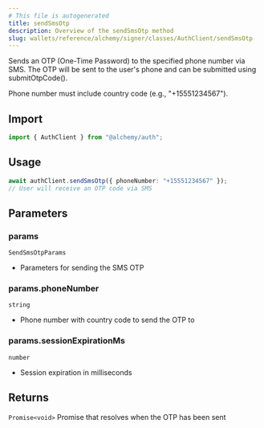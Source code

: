 ```yaml
---
# This file is autogenerated
title: sendSmsOtp
description: Overview of the sendSmsOtp method
slug: wallets/reference/alchemy/signer/classes/AuthClient/sendSmsOtp
---
```


Sends an OTP (One-Time Password) to the specified phone number via SMS.
The OTP will be sent to the user's phone and can be submitted using submitOtpCode().

Phone number must include country code (e.g., "+15551234567").

## Import

```ts
import { AuthClient } from "@alchemy/auth";
```

## Usage

```ts twoslash
await authClient.sendSmsOtp({ phoneNumber: "+15551234567" });
// User will receive an OTP code via SMS
```

## Parameters

### params

`SendSmsOtpParams`

- Parameters for sending the SMS OTP

### params.phoneNumber

`string`

- Phone number with country code to send the OTP to

### params.sessionExpirationMs

`number`

- Session expiration in milliseconds

## Returns

`Promise<void>`
Promise that resolves when the OTP has been sent
